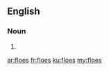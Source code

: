 ==English==

===Noun===
{{head|en|plural}}

# {{plural of|floe|lang=en}}

[[ar:floes]]
[[fr:floes]]
[[ku:floes]]
[[my:floes]]